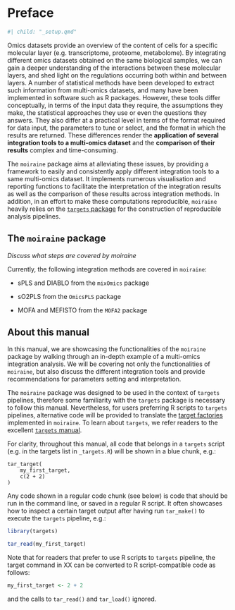 # Preface {.unnumbered}

```r
#| child: "_setup.qmd"

```

Omics datasets provide an overview of the content of cells for a specific molecular layer (e.g. transcriptome, proteome, metabolome). By integrating different omics datasets obtained on the same biological samples, we can gain a deeper understanding of the interactions between these molecular layers, and shed light on the regulations occurring both within and between layers. A number of statistical methods have been developed to extract such information from multi-omics datasets, and many have been implemented in software such as R packages. However, these tools differ conceptually, in terms of the input data they require, the assumptions they make, the statistical approaches they use or even the questions they answers. They also differ at a practical level in terms of the format required for data input, the parameters to tune or select, and the format in which the results are returned. These differences render the **application of several integration tools to a multi-omics dataset** and the **comparison of their results** complex and time-consuming.

The `moiraine` package aims at alleviating these issues, by providing a framework to easily and consistently apply different integration tools to a same multi-omics dataset. It implements numerous visualisation and reporting functions to facilitate the interpretation of the integration results as well as the comparison of these results across integration methods. In addition, in an effort to make these computations reproducible, `moiraine` heavily relies on the [`targets` package](https://books.ropensci.org/targets/) for the construction of reproducible analysis pipelines.

## The `moiraine` package

*Discuss what steps are covered by moiraine*

Currently, the following integration methods are covered in `moiraine`:

* sPLS and DIABLO from the `mixOmics` package

* sO2PLS from the `OmicsPLS` package

* MOFA and MEFISTO from the `MOFA2` package

## About this manual

In this manual, we are showcasing the functionalities of the `moiraine` package by walking through an in-depth example of a multi-omics integration analysis. We will be covering not only the functionalities of `moiraine`, but also discuss the different integration tools and provide recommendations for parameters setting and interpretation.

The `moiraine` package was designed to be used in the context of `targets` pipelines, therefore some familiarity with the `targets` package is necessary to follow this manual. Nevertheless, for users preferring R scripts to `targets` pipelines, alternative code will be provided to translate the [target factories](https://wlandau.github.io/targetopia/contributing.html#target-factories) implemented in `moiraine`. To learn about `targets`, we refer readers to the excellent [`targets` manual](https://books.ropensci.org/targets/).


For clarity, throughout this manual, all code that belongs in a `targets` script (e.g. in the targets list in `_targets.R`) will be shown in a blue chunk, e.g.:

::: {.targets-chunk}
```targets
tar_target(
	my_first_target,
	c(2 + 2)
)
```
:::

Any code shown in a regular code chunk (see below) is code that should be run in the command line, or saved in a regular R script. It often showcases how to inspect a certain target output after having run `tar_make()` to execute the `targets` pipeline, e.g.:

```r
library(targets)

tar_read(my_first_target)
```

Note that for readers that prefer to use R scripts to `targets` pipeline, the target command in XX can be converted to R script-compatible code as follows:

```r
my_first_target <- 2 + 2
```

and the calls to `tar_read()` and `tar_load()` ignored.

